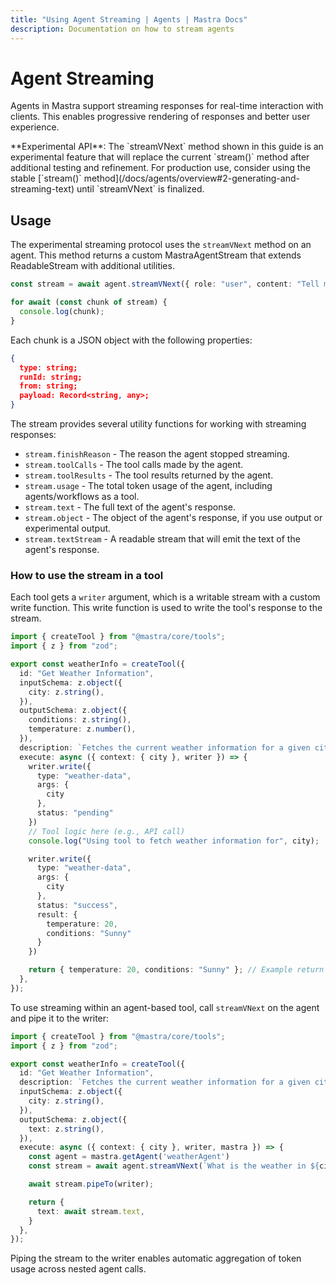 ```yaml
---
title: "Using Agent Streaming | Agents | Mastra Docs"
description: Documentation on how to stream agents
---
```


# Agent Streaming

Agents in Mastra support streaming responses for real-time interaction with clients. This enables progressive rendering of responses and better user experience.

<Note type="info">
  **Experimental API**: The `streamVNext` method shown in this guide is an experimental feature that will replace the current `stream()` method after additional testing and refinement. For production use, consider using the stable [`stream()` method](/docs/agents/overview#2-generating-and-streaming-text) until `streamVNext` is finalized.
</Note>

## Usage

The experimental streaming protocol uses the `streamVNext` method on an agent. This method returns a custom MastraAgentStream that extends ReadableStream with additional utilities.

```typescript
const stream = await agent.streamVNext({ role: "user", content: "Tell me a story." });

for await (const chunk of stream) {
  console.log(chunk);
}
```

Each chunk is a JSON object with the following properties:

```json
{
  type: string;
  runId: string;
  from: string;
  payload: Record<string, any>;
}
```

The stream provides several utility functions for working with streaming responses:

- `stream.finishReason` - The reason the agent stopped streaming.
- `stream.toolCalls` - The tool calls made by the agent.
- `stream.toolResults` - The tool results returned by the agent.
- `stream.usage` - The total token usage of the agent, including agents/workflows as a tool.
- `stream.text` - The full text of the agent's response.
- `stream.object` - The object of the agent's response, if you use output or experimental output.
- `stream.textStream` - A readable stream that will emit the text of the agent's response.

### How to use the stream in a tool

Each tool gets a `writer` argument, which is a writable stream with a custom write function. This write function is used to write the tool's response to the stream.

```typescript filename="src/mastra/tools/test-tool.ts" showLineNumbers copy
import { createTool } from "@mastra/core/tools";
import { z } from "zod";

export const weatherInfo = createTool({
  id: "Get Weather Information",
  inputSchema: z.object({
    city: z.string(),
  }),
  outputSchema: z.object({
    conditions: z.string(),
    temperature: z.number(),
  }),
  description: `Fetches the current weather information for a given city`,
  execute: async ({ context: { city }, writer }) => {
    writer.write({
      type: "weather-data",
      args: {
        city
      },
      status: "pending"
    })
    // Tool logic here (e.g., API call)
    console.log("Using tool to fetch weather information for", city);

    writer.write({
      type: "weather-data",
      args: {
        city
      },
      status: "success",
      result: {
        temperature: 20,
        conditions: "Sunny"
      }
    })

    return { temperature: 20, conditions: "Sunny" }; // Example return
  },
});
```

To use streaming within an agent-based tool, call `streamVNext` on the agent and pipe it to the writer:

```typescript filename="src/mastra/tools/test-tool.ts" showLineNumbers copy
import { createTool } from "@mastra/core/tools";
import { z } from "zod";

export const weatherInfo = createTool({
  id: "Get Weather Information",
  description: `Fetches the current weather information for a given city`,
  inputSchema: z.object({
    city: z.string(),
  }),
  outputSchema: z.object({
    text: z.string(),
  }),
  execute: async ({ context: { city }, writer, mastra }) => {
    const agent = mastra.getAgent('weatherAgent')
    const stream = await agent.streamVNext(`What is the weather in ${city}?`);

    await stream.pipeTo(writer);

    return {
      text: await stream.text,
    }
  },
});
```

Piping the stream to the writer enables automatic aggregation of token usage across nested agent calls.

